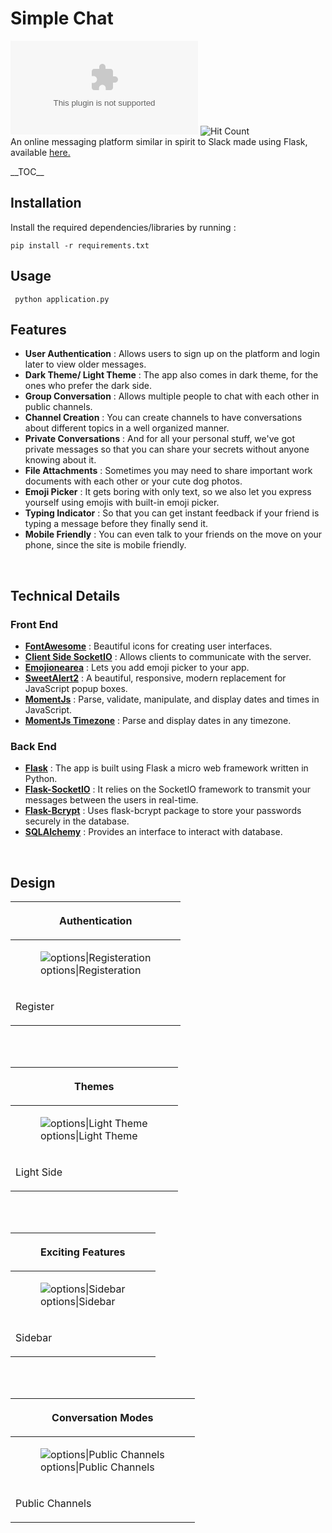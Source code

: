 = Simple Chat =
[[File:https://img.shields.io/website/https/trollegle.herokuapp.com?down_color=lightgrey&down_message=offline&style=flat-square&up_color=blue&up_message=online|options|Website Status]]
[[File:http://hits.dwyl.io/udit-001/simple-chat.svg|Hit Count]]<br />
An online messaging platform similar in spirit to Slack made using Flask, available [https://trollegle.herokuapp.com/ here.]

__TOC__

== Installation ==
Install the required dependencies/libraries by running :
 <nowiki>pip install -r requirements.txt</nowiki>

== Usage == 
  <nowiki>python application.py</nowiki>

== Features ==
* '''User Authentication''' : Allows users to sign up on the platform and login later to view older messages.
* '''Dark Theme/ Light Theme''' : The app also comes in dark theme, for the ones who prefer the dark side.
* '''Group Conversation''' : Allows multiple people to chat with each other in public channels.
* '''Channel Creation''' : You can create channels to have conversations about different topics in a well organized manner.
* '''Private Conversations''' : And for all your personal stuff, we've got private messages so that you can share your secrets without anyone knowing about it.
* '''File Attachments''' : Sometimes you may need to share important work documents with each other or your cute dog photos.
* '''Emoji Picker''' : It gets boring with only text, so we also let you express yourself using emojis with built-in emoji picker.
* '''Typing Indicator''' : So that you can get instant feedback if your friend is typing a message before they finally send it.
* '''Mobile Friendly''' : You can even talk to your friends on the move on your phone, since the site is mobile friendly.

<br />

== Technical Details ==

=== Front End ===
* '''[https://fontawesome.com/ FontAwesome]''' : Beautiful icons for creating user interfaces.
* '''[https://socket.io/docs/client-api/ Client Side SocketIO]''' :  Allows clients to communicate with the server.
* '''[https://github.com/mervick/emojionearea Emojionearea]''' : Lets you add emoji picker to your app.
* '''[https://sweetalert2.github.io/ SweetAlert2]''' : A beautiful, responsive, modern replacement for JavaScript popup boxes.
* '''[https://momentjs.com/ MomentJs]''' : Parse, validate, manipulate, and display dates and times in JavaScript.
* '''[https://momentjs.com/timezone/ MomentJs Timezone]''' : Parse and display dates in any timezone.

=== Back End ===
* '''[http://flask.pocoo.org/docs/1.0/ Flask]''' : The app is built using Flask a micro web framework written in Python.
* '''[https://flask-socketio.readthedocs.io/en/latest/ Flask-SocketIO]''' : It relies on the SocketIO framework to transmit your messages between the users in real-time.
* '''[https://flask-bcrypt.readthedocs.io/en/latest/ Flask-Bcrypt]''' : Uses flask-bcrypt package to store your passwords securely in the database.
* '''[https://docs.sqlalchemy.org/en/13/ SQLAlchemy]''' : Provides an interface to interact with database.

<br />

== Design ==

{|
!colspan="2"|Authentication
|-
|[[File:screenshots/register-page.png|options|Registeration]]
|[[File:screenshots/login-page.png|options|Login]]
|-
|Register
|Login
|}

<br />
<br />

{|
!colspan="2"|Themes
|-
|[[File:screenshots/chat-screen__light-typing.png|options|Light Theme]]
|[[File:screenshots/chat-screen__dark-typing.png|options|Dark Theme]]
|-
|Light Side
|Dark Side
|}

<br />
<br />

{|
!colspan="3"|Exciting Features
|-
|[[File:screenshots/chat-screen__sidebar.png|options|Sidebar]]
|[[File:screenshots/emoji-picker.png|options|Emoji Picker]]
|[[File:screenshots/chat-screen__dark-file_attachment.png|options|File Attachments]]
|-
|Sidebar
|Emoji Picker
|File Attachments
|}

<br />
<br />

{|
!colspan="2"|Conversation Modes
|-
|[[File:screenshots/chat-screen__dark-typing.png|options|Public Channels]]
|[[File:screenshots/chat-screen__private.png|options|Private Messages]]
|-
|Public Channels
|Private Messages
|}


